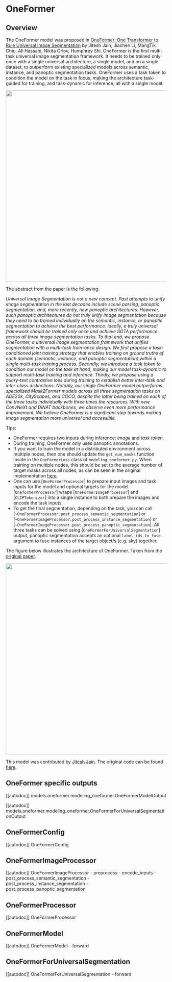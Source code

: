<!--Copyright 2022 The HuggingFace Team. All rights reserved.

Licensed under the Apache License, Version 2.0 (the "License"); you may not use this file except in compliance with
the License. You may obtain a copy of the License at

http://www.apache.org/licenses/LICENSE-2.0

Unless required by applicable law or agreed to in writing, software distributed under the License is distributed on
an "AS IS" BASIS, WITHOUT WARRANTIES OR CONDITIONS OF ANY KIND, either express or implied. See the License for the
specific language governing permissions and limitations under the License.
-->

# OneFormer

## Overview

The OneFormer model was proposed in [OneFormer: One Transformer to Rule Universal Image Segmentation](https://arxiv.org/abs/2211.06220) by Jitesh Jain, Jiachen Li, MangTik Chiu, Ali Hassani, Nikita Orlov, Humphrey Shi. OneFormer is the first multi-task universal image segmentation framework. It needs to be trained only once with a single universal architecture, a single model, and on a single dataset, to outperform existing specialized models across semantic, instance, and panoptic segmentation tasks. OneFormer uses a task token to condition the model on the task in focus, making the architecture task-guided for training, and task-dynamic for inference, all with a single model.

<img width="600" src="https://huggingface.co/datasets/huggingface/documentation-images/resolve/main/oneformer_teaser.png"/>

The abstract from the paper is the following:

*Universal Image Segmentation is not a new concept. Past attempts to unify image segmentation in the last decades include scene parsing, panoptic segmentation, and, more recently, new panoptic architectures. However, such panoptic architectures do not truly unify image segmentation because they need to be trained individually on the semantic, instance, or panoptic segmentation to achieve the best performance. Ideally, a truly universal framework should be trained only once and achieve SOTA performance across all three image segmentation tasks. To that end, we propose OneFormer, a universal image segmentation framework that unifies segmentation with a multi-task train-once design. We first propose a task-conditioned joint training strategy that enables training on ground truths of each domain (semantic, instance, and panoptic segmentation) within a single multi-task training process. Secondly, we introduce a task token to condition our model on the task at hand, making our model task-dynamic to support multi-task training and inference. Thirdly, we propose using a query-text contrastive loss during training to establish better inter-task and inter-class distinctions. Notably, our single OneFormer model outperforms specialized Mask2Former models across all three segmentation tasks on ADE20k, CityScapes, and COCO, despite the latter being trained on each of the three tasks individually with three times the resources. With new ConvNeXt and DiNAT backbones, we observe even more performance improvement. We believe OneFormer is a significant step towards making image segmentation more universal and accessible.*

Tips:
-  OneFormer requires two inputs during inference: *image* and *task token*. 
- During training, OneFormer only uses panoptic annotations.
- If you want to train the model in a distributed environment across multiple nodes, then one should update the
  `get_num_masks` function inside in the `OneFormerLoss` class of `modeling_oneformer.py`. When training on multiple nodes, this should be
  set to the average number of target masks across all nodes, as can be seen in the original implementation [here](https://github.com/SHI-Labs/OneFormer/blob/33ebb56ed34f970a30ae103e786c0cb64c653d9a/oneformer/modeling/criterion.py#L287).
- One can use [`OneFormerProcessor`] to prepare input images and task inputs for the model and optional targets for the model. [`OneformerProcessor`] wraps [`OneFormerImageProcessor`] and [`CLIPTokenizer`] into a single instance to both prepare the images and encode the task inputs.
- To get the final segmentation, depending on the task, you can call [`~OneFormerProcessor.post_process_semantic_segmentation`] or [`~OneFormerImageProcessor.post_process_instance_segmentation`] or [`~OneFormerImageProcessor.post_process_panoptic_segmentation`]. All three tasks can be solved using [`OneFormerForUniversalSegmentation`] output, panoptic segmentation accepts an optional `label_ids_to_fuse` argument to fuse instances of the target object/s (e.g. sky) together.

The figure below illustrates the architecture of OneFormer. Taken from the [original paper](https://arxiv.org/abs/2211.06220).

<img width="600" src="https://huggingface.co/datasets/huggingface/documentation-images/resolve/main/oneformer_architecture.png"/>

This model was contributed by [Jitesh Jain](https://huggingface.co/praeclarumjj3). The original code can be found [here](https://github.com/SHI-Labs/OneFormer).

## OneFormer specific outputs

[[autodoc]] models.oneformer.modeling_oneformer.OneFormerModelOutput

[[autodoc]] models.oneformer.modeling_oneformer.OneFormerForUniversalSegmentationOutput

## OneFormerConfig

[[autodoc]] OneFormerConfig

## OneFormerImageProcessor

[[autodoc]] OneFormerImageProcessor
    - preprocess
    - encode_inputs
    - post_process_semantic_segmentation
    - post_process_instance_segmentation
    - post_process_panoptic_segmentation

## OneFormerProcessor

[[autodoc]] OneFormerProcessor

## OneFormerModel

[[autodoc]] OneFormerModel
    - forward

## OneFormerForUniversalSegmentation

[[autodoc]] OneFormerForUniversalSegmentation
    - forward
    